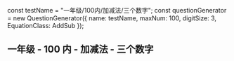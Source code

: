 
const testName = "一年级/100内/加减法/三个数字";
const questionGenerator = new QuestionGenerator({
	name: testName,
	maxNum: 100,
	digitSize: 3,
	EquationClass: AddSub
});

<Meta title={testName} parameters={defaultDocParams()} />

## 一年级 - 100 内 - 加减法 - 三个数字

<Canvas className="custom-docs-story">
	<QuizContainer questionGenerator={questionGenerator} />
</Canvas>
